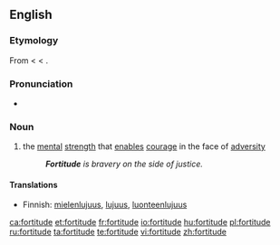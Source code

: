 ==English==

===Etymology===
From {{etyl|fro}} < {{etyl|la}} {{term|fortitudo|fortitūdō|bravery, strength|lang=la}} < {{term|fortis||brave, strong|lang=la}}.

===Pronunciation===
* {{a|RP}} {{IPA|/ˈfɔːtɪtjuːd/}}

===Noun===
{{en-noun}}

# the [[mental]] [[strength]] that [[enable]]s [[courage]] in the face of [[adversity]]
#: '''''Fortitude''' is bravery on the side of justice.''

====Translations====
{{trans-top|mental strength}}
* Finnish: [[mielenlujuus]], [[lujuus]], [[luonteenlujuus]]
{{trans-mid}}
{{trans-bottom}}

[[ca:fortitude]]
[[et:fortitude]]
[[fr:fortitude]]
[[io:fortitude]]
[[hu:fortitude]]
[[pl:fortitude]]
[[ru:fortitude]]
[[ta:fortitude]]
[[te:fortitude]]
[[vi:fortitude]]
[[zh:fortitude]]